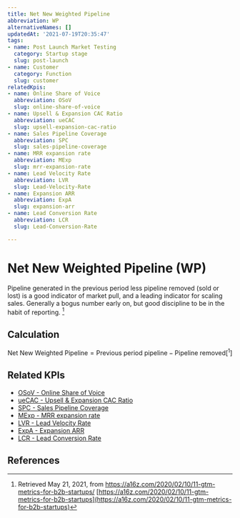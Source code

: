```yaml
---
title: Net New Weighted Pipeline
abbreviation: WP
alternativeNames: []
updatedAt: '2021-07-19T20:35:47'
tags:
- name: Post Launch Market Testing
  category: Startup stage
  slug: post-launch
- name: Customer
  category: Function
  slug: customer
relatedKpis:
- name: Online Share of Voice
  abbreviation: OSoV
  slug: online-share-of-voice
- name: Upsell & Expansion CAC Ratio
  abbreviation: ueCAC
  slug: upsell-expansion-cac-ratio
- name: Sales Pipeline Coverage
  abbreviation: SPC
  slug: sales-pipeline-coverage
- name: MRR expansion rate
  abbreviation: MExp
  slug: mrr-expansion-rate
- name: Lead Velocity Rate
  abbreviation: LVR
  slug: Lead-Velocity-Rate
- name: Expansion ARR
  abbreviation: ExpA
  slug: expansion-arr
- name: Lead Conversion Rate
  abbreviation: LCR
  slug: Lead-Conversion-Rate

---
```


# Net New Weighted Pipeline (WP)

Pipeline generated in the previous period less pipeline removed (sold or lost) is a good indicator of market pull, and a leading indicator for scaling sales. Generally a bogus number early on, but good discipline to be in the habit of reporting. [^1]

## Calculation

$$
\textrm{Net New Weighted Pipeline} = \textrm{Previous period pipeline} - \textrm{Pipeline removed} [^1]
$$



## Related KPIs

- [OSoV - Online Share of Voice](/en/kpis/online-share-of-voice)
- [ueCAC - Upsell & Expansion CAC Ratio](/en/kpis/upsell-expansion-cac-ratio)
- [SPC - Sales Pipeline Coverage](/en/kpis/sales-pipeline-coverage)
- [MExp - MRR expansion rate](/en/kpis/mrr-expansion-rate)
- [LVR - Lead Velocity Rate](/en/kpis/Lead-Velocity-Rate)
- [ExpA - Expansion ARR](/en/kpis/expansion-arr)
- [LCR - Lead Conversion Rate](/en/kpis/Lead-Conversion-Rate)

## References

[^1]:   Retrieved May 21, 2021, from https://a16z.com/2020/02/10/11-gtm-metrics-for-b2b-startups/ [https://a16z.com/2020/02/10/11-gtm-metrics-for-b2b-startups](https://a16z.com/2020/02/10/11-gtm-metrics-for-b2b-startups)
[^2]:   Retrieved May 21, 2021, from https://a16z.com/2020/02/10/11-gtm-metrics-for-b2b-startups/ [https://a16z.com/2020/02/10/11-gtm-metrics-for-b2b-startups](https://a16z.com/2020/02/10/11-gtm-metrics-for-b2b-startups)
